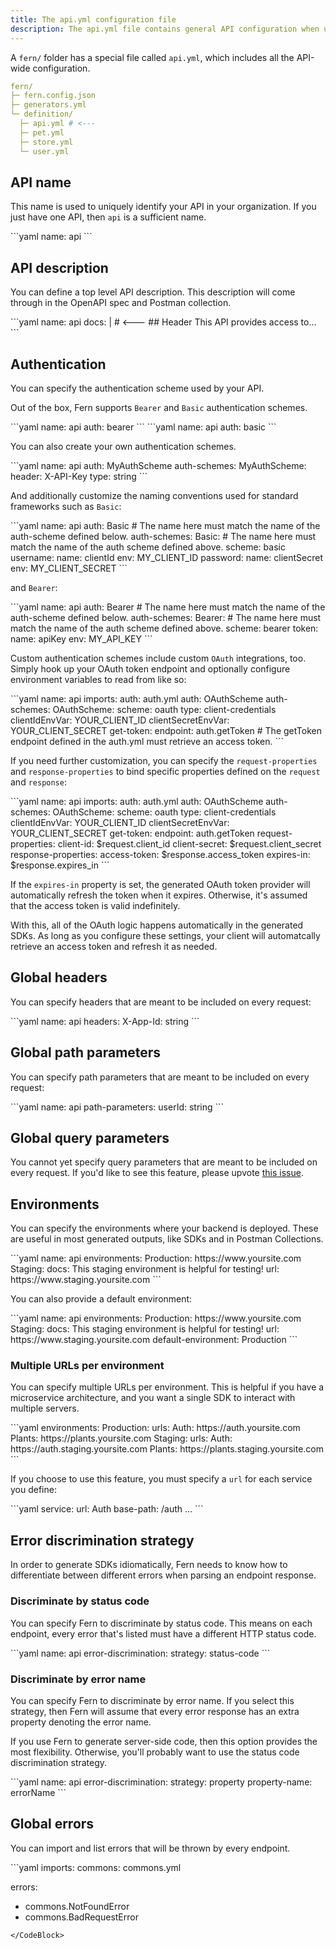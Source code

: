 ```yaml
---
title: The api.yml configuration file
description: The api.yml file contains general API configuration when using the Fern Definition format.
---
```


A `fern/` folder has a special file called `api.yml`, which includes all the API-wide configuration.

```yaml
fern/
├─ fern.config.json
├─ generators.yml
└─ definition/
  ├─ api.yml # <---
  ├─ pet.yml
  ├─ store.yml
  └─ user.yml
```

## API name

This name is used to uniquely identify your API in your organization. If you just have one API, then `api` is a sufficient name.

<CodeBlock title="api.yml">
```yaml
name: api
```
</CodeBlock>

## API description

You can define a top level API description. This description will come through in the OpenAPI spec and Postman collection.

<CodeBlock title="api.yml">
```yaml
name: api
docs: |  # <---
  ## Header
  This API provides access to...
```
</CodeBlock>

## Authentication

You can specify the authentication scheme used by your API.

Out of the box, Fern supports `Bearer` and `Basic` authentication schemes.

<CodeBlock title="api.yml">
```yaml
name: api
auth: bearer
```
</CodeBlock>

<CodeBlock title="api.yml">
```yaml
name: api
auth: basic
```
</CodeBlock>

You can also create your own authentication schemes.

<CodeBlock title="api.yml">
```yaml
name: api
auth: MyAuthScheme
auth-schemes:
  MyAuthScheme:
    header: X-API-Key
    type: string
```
</CodeBlock>

And additionally customize the naming conventions used for standard frameworks such as `Basic`:

<CodeBlock title="api.yml">
```yaml
name: api
auth: Basic                  # The name here must match the name of the auth-scheme defined below.
auth-schemes:
  Basic:                     # The name here must match the name of the auth scheme defined above.
    scheme: basic
    username:
      name: clientId
      env: MY_CLIENT_ID
    password:
      name: clientSecret
      env: MY_CLIENT_SECRET
```
</CodeBlock>

and `Bearer`:

<CodeBlock title="api.yml">
```yaml
name: api
auth: Bearer                  # The name here must match the name of the auth-scheme defined below.
auth-schemes:
  Bearer:                     # The name here must match the name of the auth scheme defined above.
    scheme: bearer
    token:
      name: apiKey
      env: MY_API_KEY
```
</CodeBlock>

Custom authentication schemes include custom `OAuth` integrations, too. Simply hook up your OAuth token endpoint and
optionally configure environment variables to read from like so:

<CodeBlock title="api.yml">
```yaml
name: api
imports:
  auth: auth.yml
auth: OAuthScheme
auth-schemes:
  OAuthScheme:
    scheme: oauth
    type: client-credentials
    clientIdEnvVar: YOUR_CLIENT_ID
    clientSecretEnvVar: YOUR_CLIENT_SECRET
    get-token:
      endpoint: auth.getToken  # The getToken endpoint defined in the auth.yml must retrieve an access token.
```
</CodeBlock>

If you need further customization, you can specify the `request-properties` and `response-properties` to bind specific
properties defined on the `request` and `response`:

<CodeBlock title="api.yml">
```yaml
name: api
imports:
  auth: auth.yml
auth: OAuthScheme
auth-schemes:
  OAuthScheme:
    scheme: oauth
    type: client-credentials
    clientIdEnvVar: YOUR_CLIENT_ID
    clientSecretEnvVar: YOUR_CLIENT_SECRET
    get-token:
      endpoint: auth.getToken
      request-properties:
        client-id: $request.client_id
        client-secret: $request.client_secret
      response-properties:
        access-token: $response.access_token
        expires-in: $response.expires_in
```
</CodeBlock>

If the `expires-in` property is set, the generated OAuth token provider will automatically refresh the token when it expires.
Otherwise, it's assumed that the access token is valid indefinitely.

With this, all of the OAuth logic happens automatically in the generated SDKs. As long as you configure these settings, your
client will automatcally retrieve an access token and refresh it as needed.

## Global headers

You can specify headers that are meant to be included on every request:

<CodeBlock title="api.yml">
```yaml
name: api
headers:
  X-App-Id: string
```
</CodeBlock>

## Global path parameters

You can specify path parameters that are meant to be included on every request:

<CodeBlock title="api.yml">
```yaml
name: api
path-parameters:
  userId: string
```
</CodeBlock>

## Global query parameters

You cannot yet specify query parameters that are meant to be included on every request.
If you'd like to see this feature, please upvote [this issue](https://github.com/fern-api/fern/issues/2930).

## Environments

You can specify the environments where your backend is deployed. These are useful
in most generated outputs, like SDKs and in Postman Collections.

<CodeBlock title="api.yml">
```yaml
name: api
environments:
  Production: https://www.yoursite.com
  Staging:
    docs: This staging environment is helpful for testing!
    url: https://www.staging.yoursite.com
```
</CodeBlock>

You can also provide a default environment:

<CodeBlock title="api.yml">
```yaml
name: api
environments:
  Production: https://www.yoursite.com
    Staging:
      docs: This staging environment is helpful for testing!
      url: https://www.staging.yoursite.com
default-environment: Production
```
</CodeBlock>

### Multiple URLs per environment

You can specify multiple URLs per environment. This is helpful if you have a
microservice architecture, and you want a single SDK to interact with multiple
servers.

<CodeBlock title="api.yml">
```yaml
environments:
  Production:
    urls:
      Auth: https://auth.yoursite.com
      Plants: https://plants.yoursite.com
  Staging:
    urls:
      Auth: https://auth.staging.yoursite.com
      Plants: https://plants.staging.yoursite.com
```
</CodeBlock>

If you choose to use this feature, you must specify a `url` for each service you define:

<CodeBlock title="auth.yml">
```yaml
service:
  url: Auth
  base-path: /auth
  ...
```
</CodeBlock>

## Error discrimination strategy

In order to generate SDKs idiomatically, Fern needs to know how to differentiate
between different errors when parsing an endpoint response.

### Discriminate by status code

You can specify Fern to discriminate by status code. This means on each
endpoint, every error that's listed must have a different HTTP status code.

<CodeBlock title="api.yml">
```yaml
name: api
error-discrimination:
  strategy: status-code
```
</CodeBlock>

### Discriminate by error name

You can specify Fern to discriminate by error name. If you select this strategy,
then Fern will assume that every error response has an extra property denoting
the error name.

If you use Fern to generate server-side code, then this option provides
the most flexibility. Otherwise, you'll probably want to use the status code
discrimination strategy.

<CodeBlock title="api.yml">
```yaml
name: api
error-discrimination:
  strategy: property
  property-name: errorName
```
</CodeBlock>

## Global errors

You can import and list errors that will be thrown by every endpoint.

<CodeBlock title="api.yml">
```yaml
imports:
  commons: commons.yml

errors:
  - commons.NotFoundError
  - commons.BadRequestError
```
</CodeBlock>
